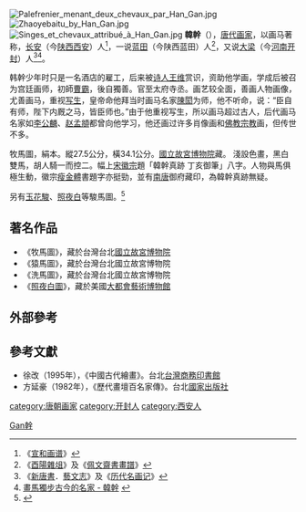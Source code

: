 {{refimprove|time=2019-08-23T11:03:36+00:00}}
[[File:Palefrenier_menant_deux_chevaux_par_Han_Gan.jpg|right]]
[[File:Zhaoyebaitu_by_Han_Gan.jpg|right]]
[[File:Singes_et_chevaux_attribué_à_Han_Gan.jpg|right]]
{{wikisource|歷代名畫記/卷第九}}
{{wikisource|宣和畫譜/卷十三}}
'''韓幹'''（{{bd|約706年||783年||catIdx=Han韓幹}}），[[唐代|唐代]][[画家|画家]]，以画马著称，[[长安|长安]]（今[[陕西|陕西]][[西安|西安]]）人<ref>《[[宣和画谱|宣和画谱]]》</ref>，一说[[蓝田县|蓝田]]（今陕西蓝田）人<ref>《[[酉陽雜俎|酉陽雜俎]]》及《[[佩文齋書畫譜|佩文齋書畫譜]]》</ref>，又说[[大梁|大梁]]（今[[河南|河南]][[开封|开封]]）人<ref>《[[新唐書|新唐書]]．[[藝文志|藝文志]]》及《[[历代名画记|历代名画记]]》</ref><ref>[http://www.aerc.nhcue.edu.tw/2-0-2/suei-tang/Harn%20Gahn/main.htm 畫馬獨步古今的名家 - 韓幹] {{webarchive|url=https://web.archive.org/web/20090616130959/http://www.aerc.nhcue.edu.tw/2-0-2/suei-tang/Harn%20Gahn/main.htm |date=2009-06-16 }}</ref>。

韩幹少年时只是一名酒店的雇工，后来被[[诗人|诗人]][[王维|王维]]赏识，资助他学画，学成后被召为宫廷画师，初師[[曹霸|曹霸]]，後自獨善。官至太府寺丞。画艺较全面，善画人物画像，尤善画马，重视[[写生|写生]]，皇帝命他拜当时画马名家[[陳閎|陳閎]]为师，他不听命，说：“臣自有师，陛下内厩之马，皆臣师也。”由于他重视写生，所以画马超过古人，后代画马名家如[[李公麟|李公麟]]、[[赵孟頫|赵孟頫]]都曾向他学习，他还画过许多肖像画和[[佛教|佛教]][[宗教|宗教]]画，但传世不多。

牧馬圖，絹本。縱27.5公分，橫34.1公分。[[國立故宮博物院|國立故宮博物院]]藏。
淺設色畫，黑白雙馬，胡人騎一而控二。幅上[[宋徽宗|宋徽宗]]題「韓幹真跡  丁亥御筆」八字。人物與馬俱極生動，徽宗[[瘦金體|瘦金體]]書題字亦挺勁，並有[[南唐|南唐]]御府藏印，為韓幹真跡無疑。

另有[[玉花駿|玉花駿]]、[[照夜白|照夜白]]等駿馬圖。<ref>{{cite book|title=歷代名畫記|author=張彥遠|chapter=卷第九|edition=臺北國家圖書館藏明嘉靖本}}</ref>

==著名作品==
* 《牧馬圖》，藏於台灣台北[[國立故宮博物院|國立故宮博物院]]
*《猿馬圖》，藏於台灣台北國立故宮博物院
*《洗馬圖》，藏於台灣台北國立故宮博物院
* 《[[照夜白圖|照夜白圖]]》，藏於美國[[大都會藝術博物館|大都會藝術博物館]]

==外部參考==
{{reflist}}

==參考文獻==
*徐改（1995年），《中國古代繪畫》。台北[[台灣商務印書館|台灣商務印書館]]
*方延豪（1982年），《歷代畫壇百名家傳》。台北[[國家出版社|國家出版社]]

{{Authority control}}
{{China-painter-stub}}
{{唐朝人小作品}}

{{DEFAULTSORT:Han韓幹}}
[[category:唐朝画家|category:唐朝画家]]
[[category:开封人|category:开封人]]
[[category:西安人|category:西安人]]
[[Category:韩姓|Gan幹]]